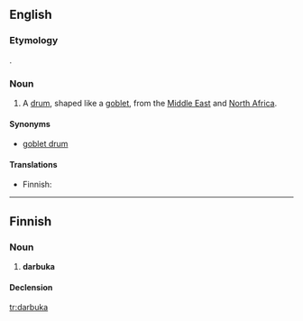 ==English==
{{wikipedia}}
===Etymology===
{{etyl|ar}}.

===Noun===
{{en-noun}}

#{{musici}} A [[drum]], shaped like a [[goblet]], from the [[Middle East]] and [[North Africa]].

====Synonyms====
* [[goblet drum]]

====Translations====
{{trans-top|drum typical to Near East}}
* Finnish: {{t|fi|darbuka}}
{{trans-mid}}
{{trans-bottom}}

----

==Finnish==

===Noun===
{{infl|fi|noun}}

# '''darbuka'''

====Declension====
{{fi-decl-kala|darbuk}}

[[tr:darbuka]]